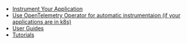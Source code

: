 - [Instrument Your Application](/docs/instrumentation/overview)
- [Use OpenTelemetry Operator for automatic instrumentaion (if your applications are in k8s)](https://signoz.io/docs/tutorial/opentelemetry-operator-usage/#opentelemetry-auto-instrumentation-injection)
- [User Guides](/docs/userguide/overview/)
- [Tutorials](/docs/tutorials/)